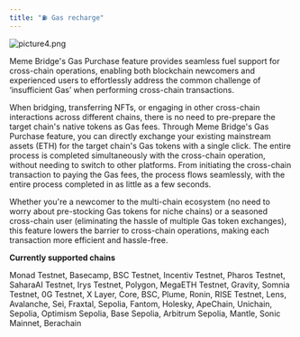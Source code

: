 ```yaml
---
title: "⛽ Gas recharge"
---
```


![picture4.png](/images/picture4.png)

Meme Bridge's Gas Purchase feature provides seamless fuel support for cross-chain operations, enabling both blockchain newcomers and experienced users to effortlessly address the common challenge of ‘insufficient Gas’ when performing cross-chain transactions.

When bridging, transferring NFTs, or engaging in other cross-chain interactions across different chains, there is no need to pre-prepare the target chain's native tokens as Gas fees. Through Meme Bridge's Gas Purchase feature, you can directly exchange your existing mainstream assets (ETH) for the target chain's Gas tokens with a single click. The entire process is completed simultaneously with the cross-chain operation, without needing to switch to other platforms. From initiating the cross-chain transaction to paying the Gas fees, the process flows seamlessly, with the entire process completed in as little as a few seconds.

Whether you're a newcomer to the multi-chain ecosystem (no need to worry about pre-stocking Gas tokens for niche chains) or a seasoned cross-chain user (eliminating the hassle of multiple Gas token exchanges), this feature lowers the barrier to cross-chain operations, making each transaction more efficient and hassle-free.

**Currently supported chains**

Monad Testnet, Basecamp, BSC Testnet, Incentiv Testnet, Pharos Testnet, SaharaAI Testnet, Irys Testnet, Polygon, MegaETH Testnet, Gravity, Somnia Testnet, 0G Testnet, X Layer, Core, BSC, Plume, Ronin, RISE Testnet, Lens, Avalanche, Sei, Fraxtal, Sepolia, Fantom, Holesky, ApeChain, Unichain, Sepolia, Optimism Sepolia, Base Sepolia, Arbitrum Sepolia, Mantle, Sonic Mainnet, Berachain